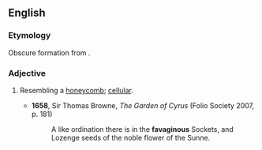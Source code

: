 ==English==

===Etymology===
Obscure formation from {{der|en|la|favus||honeycomb}}.

===Adjective===
{{en-adj}}

# {{lb|en|obsolete}} Resembling a [[honeycomb]]; [[cellular]].
#* '''1658''', Sir Thomas Browne, ''The Garden of Cyrus'' (Folio Society 2007, p. 181)
#*: A like ordination there is in the '''favaginous''' Sockets, and Lozenge seeds of the noble flower of the Sunne.